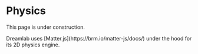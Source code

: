 
# Physics

<Callout type='info'>This page is under construction.</Callout>

<Callout>
  Dreamlab uses [Matter.js](https://brm.io/matter-js/docs/) under the hood for
  its 2D physics engine.
</Callout>
